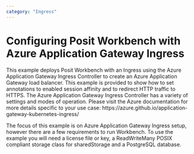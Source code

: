 ```yaml
---
category: "Ingress"
---
```


# Configuring Posit Workbench with Azure Application Gateway Ingress

This example deploys Posit Workbench with an Ingress using the Azure Application Gateway Ingress Controller to create an Azure Application Gateway load balancer.
This example is provided to show how to set annotations to enabled session affinity and to redirect HTTP traffic to HTTPS.
The Azure Application Gateway Ingress Controller has a variety of settings and modes of operation.
Please visit the Azure documentation for more details specific to your use case:
https://azure.github.io/application-gateway-kubernetes-ingress/

The focus of this example is on Azure Application Gateway Ingress setup, however there are a few requirements to run Workbench.
To use the example you will need a license file or key, a ReadWriteMany POSIX compliant storage class for sharedStorage and a PostgreSQL database.

```.yaml
```
